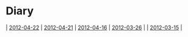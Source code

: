 = Diary =
| [[2012-04-22]] | [[2012-04-21]] | [[2012-04-16]] | [[2012-03-26]] |
| [[2012-03-15]] |

